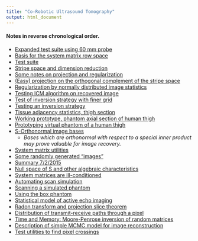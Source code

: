 ```yaml
---
title: "Co-Robotic Ultrasound Tomography"
output: html_document
---
```


#### Notes in reverse chronological order.
* [Expanded test suite using 60 mm probe](www/revised_test_suite_thigh.html)
* [Basis for the system matrix row space](www/Splus_as_basis.html)
* [Test suite](www/test_suite_thigh.html)
* [Stripe space and dimension reduction](www/stripes_and_dim_reduction.html)
* [Some notes on projection and regularization](www/projection_regularization.html)
* [(Easy) projection on the orthogonal complement of the stripe space](www/proj_on_perp_of_stripes.html)
* [Regularization by normally distributed image statistics](www/inversion_test_3.html)
* [Testing ICM algorithm on recovered image](www/ICM_test.html)
* [Test of inversion strategy with finer grid](www/inversion_test_2.html)
* [Testing an inversion strategy](www/test_smooth.html)
* [Tissue adjacency statistics, thigh section](www/tissue_transitions_thigh.html)
* [Working prototype, phantom axial section of human thigh](www/thigh_working_prototype.html)
* [Prototyping virtual phantom of a human thigh](www/inkscaping.html)
* [S-Orthonormal image bases](www/pix_alternatives.html)
    + *Bases which are orthonormal with respect to a special inner product may prove valuable for image recovery.*
* [System matrix utilities](www/writing_sysmat_utils.html)
* [Some randomly generated "images"](www/random_images.html)
* [Summary 7/2/2015](www/summary_2015_7_2.html)
* [Null space of S and other algebraic characteristics](www/S_kernel_etc.html)
* [System matrices are ill-conditioned](www/ill_conditioned_S.html)
* [Automating scan simulation](www/using_box_scanner.html)
* [Scanning a simulated phantom](www/sim_scan_1.html)
* [Using the box phantom](www/using_box_phantom.html)
* [Statistical model of active echo imaging](www/mcmc_ae.html)
* [Radon transform and projection slice theorem](www/radon_slice.html)
* [Distribution of transmit-receive paths through a pixel](www/distr_lines_thru_pixel.html)
* [Time and Memory: Moore-Penrose inversion of random matrices](www/time_memory_1.html)
* [Description of simple MCMC model for image reconstruction](www/MCMC_model_1.html)
* [Test utilities to find pixel crossings](www/utilTests.html)
